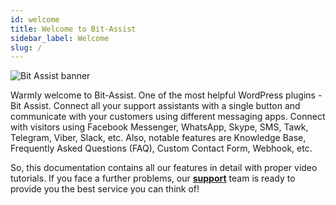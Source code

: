 ```yaml
---
id: welcome
title: Welcome to Bit-Assist
sidebar_label: Welcome
slug: /
---
```



<Image src="bit-assist-banner" w="800" alt="Bit Assist banner"/>

Warmly welcome to Bit-Assist. One of the most helpful WordPress plugins - Bit Assist. Connect all your support assistants with a single button and communicate with your customers using different messaging apps. Connect with visitors using Facebook Messenger, WhatsApp, Skype, SMS, Tawk, Telegram, Viber, Slack, etc. Also, notable features are Knowledge Base, Frequently Asked Questions (FAQ), Custom Contact Form, Webhook, etc.

So, this documentation contains all our features in detail with proper video tutorials. If you face a further problems, our **<a href="mailto:support@bitapps.pro">support</a>** team is ready to provide you the best service you can think of!

<Feedback />